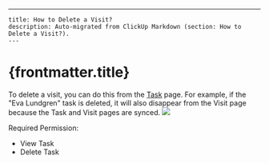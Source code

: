 ---
    title: How to Delete a Visit?
    description: Auto-migrated from ClickUp Markdown (section: How to Delete a Visit?).
    ---

# {frontmatter.title}

To delete a visit, you can do this from the [Task](https://web.mile.app/tasks/task) page. For example, if the "Eva Lundgren" task is deleted, it will also disappear from the Visit page because the Task and Visit pages are synced.
![](https://t3837933.p.clickup-attachments.com/t3837933/38ce1ba2-6eeb-4abb-8b2d-a1b02d461033/image.png)

Required Permission:
*   View Task
*   Delete Task
